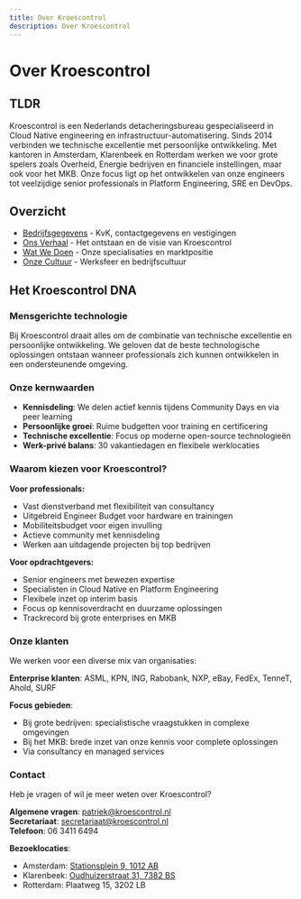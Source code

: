 ```yaml
---
title: Over Kroescontrol
description: Over Kroescontrol
---
```


# Over Kroescontrol

## TLDR

Kroescontrol is een Nederlands detacheringsbureau gespecialiseerd in Cloud Native engineering en infrastructuur-automatisering. Sinds 2014 verbinden we technische excellentie met persoonlijke ontwikkeling. Met kantoren in Amsterdam, Klarenbeek en Rotterdam werken we voor grote spelers zoals Overheid, Energie bedrijven en financiele instellingen, maar ook voor het MKB. Onze focus ligt op het ontwikkelen van onze engineers tot veelzijdige senior professionals in Platform Engineering, SRE en DevOps.

## Overzicht

- [Bedrijfsgegevens](/over-kroescontrol/bedrijfsgegevens) - KvK, contactgegevens en vestigingen
- [Ons Verhaal](/over-kroescontrol/ons-verhaal) - Het ontstaan en de visie van Kroescontrol
- [Wat We Doen](/over-kroescontrol/wat-we-doen) - Onze specialisaties en marktpositie
- [Onze Cultuur](/cultuur) - Werksfeer en bedrijfscultuur

## Het Kroescontrol DNA

### Mensgerichte technologie

Bij Kroescontrol draait alles om de combinatie van technische excellentie en persoonlijke ontwikkeling. We geloven dat de beste technologische oplossingen ontstaan wanneer professionals zich kunnen ontwikkelen in een ondersteunende omgeving.

### Onze kernwaarden

- **Kennisdeling**: We delen actief kennis tijdens Community Days en via peer learning
- **Persoonlijke groei**: Ruime budgetten voor training en certificering
- **Technische excellentie**: Focus op moderne open-source technologieën
- **Werk-privé balans**: 30 vakantiedagen en flexibele werklocaties

### Waarom kiezen voor Kroescontrol?

**Voor professionals:**

- Vast dienstverband met flexibiliteit van consultancy
- Uitgebreid Engineer Budget voor hardware en trainingen
- Mobiliteitsbudget voor eigen invulling
- Actieve community met kennisdeling
- Werken aan uitdagende projecten bij top bedrijven

**Voor opdrachtgevers:**

- Senior engineers met bewezen expertise
- Specialisten in Cloud Native en Platform Engineering
- Flexibele inzet op interim basis
- Focus op kennisoverdracht en duurzame oplossingen
- Trackrecord bij grote enterprises en MKB

### Onze klanten

We werken voor een diverse mix van organisaties:

**Enterprise klanten**: ASML, KPN, ING, Rabobank, NXP, eBay, FedEx, TenneT, Ahold, SURF

**Focus gebieden**:

- Bij grote bedrijven: specialistische vraagstukken in complexe omgevingen
- Bij het MKB: brede inzet van onze kennis voor complete oplossingen
- Via consultancy en managed services

### Contact

Heb je vragen of wil je meer weten over Kroescontrol?

**Algemene vragen**: [patriek@kroescontrol.nl](mailto:patriek@kroescontrol.nl)  
**Secretariaat**: [secretariaat@kroescontrol.nl](mailto:secretariaat@kroescontrol.nl)  
**Telefoon**: 06 3411 6494

**Bezoeklocaties**:

- Amsterdam: [Stationsplein 9, 1012 AB](/kantoor/amsterdam)
- Klarenbeek: [Oudhuizerstraat 31, 7382 BS](/kantoor/klarenbeek)
- Rotterdam: Plaatweg 15, 3202 LB
